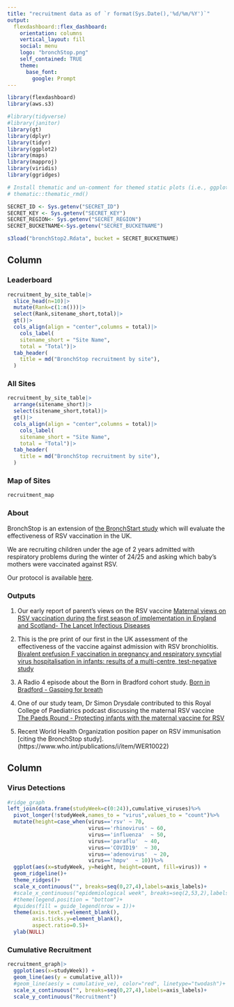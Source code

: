 ```yaml
---
title: "recruitment data as of `r format(Sys.Date(),'%d/%m/%Y')`"
output: 
  flexdashboard::flex_dashboard:
    orientation: columns
    vertical_layout: fill
    social: menu
    logo: "bronchStop.png"
    self_contained: TRUE
    theme:
      base_font:
        google: Prompt
---
```


<!-- TODO LIST -->
<!-- set up netlify -->
<!-- set up github -->

```r
library(flexdashboard)
library(aws.s3)

#library(tidyverse)
#library(janitor)
library(gt)
library(dplyr)
library(tidyr)
library(ggplot2)
library(maps)
library(mapproj)
library(viridis)
library(ggridges)

# Install thematic and un-comment for themed static plots (i.e., ggplot2)
# thematic::thematic_rmd()

SECRET_ID <- Sys.getenv("SECRET_ID")
SECRET_KEY <- Sys.getenv("SECRET_KEY")
SECRET_REGION<- Sys.getenv("SECRET_REGION")
SECRET_BUCKETNAME<-Sys.getenv("SECRET_BUCKETNAME")

s3load("bronchStop2.Rdata", bucket = SECRET_BUCKETNAME)

```
Column {data-width=550 .tabset}
-----------------------------------------------------------------------
### Leaderboard

```r
recruitment_by_site_table|>
  slice_head(n=10)|>
  mutate(Rank=c(1:n()))|>
  select(Rank,sitename_short,total)|>
  gt()|>
  cols_align(align = "center",columns = total)|>
    cols_label(
    sitename_short = "Site Name",
    total = "Total")|>
  tab_header(
    title = md("BronchStop recruitment by site"),
  )

```


### All Sites

```r
recruitment_by_site_table|>
  arrange(sitename_short)|>
  select(sitename_short,total)|>
  gt()|>
  cols_align(align = "center",columns = total)|>
    cols_label(
    sitename_short = "Site Name",
    total = "Total")|>
  tab_header(
    title = md("BronchStop recruitment by site"),
  )

```

### Map of Sites
```r
recruitment_map
```

### About

BronchStop is an extension of [the BronchStart study](https://doi.org/10.1093/infdis/jiad551) which will  evaluate the effectiveness of RSV vaccination in the UK.

We are recruiting children under the age of 2 years admitted with respiratory problems during the winter of 24/25 and asking which baby's mothers were vaccinated against RSV.

Our protocol is available [here](https://doi.org/10.12688%2Fwellcomeopenres.16778.2).

### Outputs

1) Our early report of parent's views on the RSV vaccine [Maternal views on RSV vaccination during the first season of implementation in England and Scotland- The Lancet Infectious Diseases](https://www.thelancet.com/journals/laninf/article/PIIS1473-3099(25)00060-X/fulltext)

2) This is the pre print of our first in the UK assessment of the effectiveness of the vaccine against admission with RSV bronchiolitis. [Bivalent prefusion F vaccination in pregnancy and respiratory syncytial virus hospitalisation in infants: results of a  multi-centre, test-negative study](https://papers.ssrn.com/sol3/papers.cfm?abstract_id=5184994) 

3) A Radio 4 episode about the Born in Bradford cohort study. [Born in Bradford - Gasping for breath](https://www.bbc.co.uk/sounds/play/m0025cxn) 

4) One of our study team,  Dr Simon Drysdale contributed to this Royal College of Paediatrics podcast discussing the maternal RSV vaccine [The Paeds Round - Protecting infants with the maternal vaccine for RSV](https://learning.rcpch.ac.uk/home/podcasts/the-paeds-round-from-rcpch-and-medisense/)

5) Recent World Health Organization position paper on RSV immunisation [citing the BronchStop study]. (https://www.who.int/publications/i/item/WER10022)

Column {data-width=450}
-----------------------------------------------------------------------

### Virus Detections

```r
#ridge_graph
left_join(data.frame(studyWeek=c(0:24)),cumulative_viruses)%>%
  pivot_longer(!studyWeek,names_to = "virus",values_to = "count")%>%
  mutate(height=case_when(virus=='rsv' ~ 70,
                          virus=='rhinovirus' ~ 60,
                          virus=='influenza'  ~ 50,
                          virus=='paraflu'  ~ 40,
                          virus=='COVID19'  ~ 30,
                          virus=='adenovirus'  ~ 20,
                          virus=='hmpv'  ~ 10))%>%
  ggplot(aes(x=studyWeek, y=height, height=count, fill=virus)) +
  geom_ridgeline()+
  theme_ridges()+
  scale_x_continuous("", breaks=seq(0,27,4),labels=axis_labels)+
  #scale_x_continuous("epidemiological week", breaks=seq(2,53,2),labels=c(seq(17,51,2),seq(1,16,2)))+
  #theme(legend.position = "bottom")+
  #guides(fill = guide_legend(nrow = 1))+
  theme(axis.text.y=element_blank(),
        axis.ticks.y=element_blank(),
        aspect.ratio=0.5)+
  ylab(NULL)
```

### Cumulative Recruitment

```r

recruitment_graph|>
  ggplot(aes(x=studyWeek)) +
  geom_line(aes(y = cumulative_all))+
  #geom_line(aes(y = cumulative_ve), color="red", linetype="twodash")+
  scale_x_continuous("", breaks=seq(0,27,4),labels=axis_labels)+
  scale_y_continuous("Recruitment")

```
